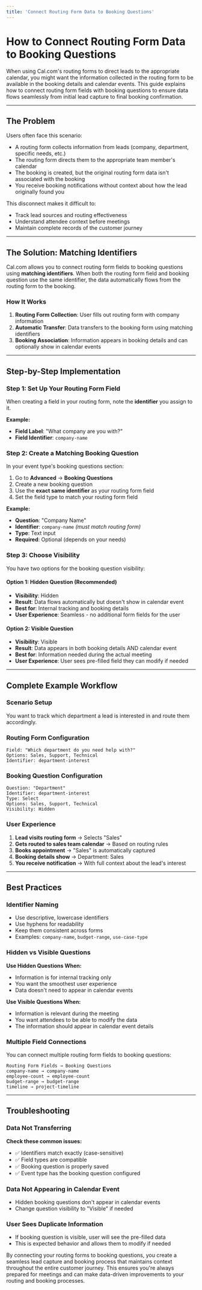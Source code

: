 ```yaml
---
title: 'Connect Routing Form Data to Booking Questions'
---
```


# How to Connect Routing Form Data to Booking Questions

When using Cal.com's routing forms to direct leads to the appropriate calendar, you might want the information collected in the routing form to be available in the booking details and calendar events. This guide explains how to connect routing form fields with booking questions to ensure data flows seamlessly from initial lead capture to final booking confirmation.

---

## The Problem

Users often face this scenario:
- A routing form collects information from leads (company, department, specific needs, etc.)
- The routing form directs them to the appropriate team member's calendar
- The booking is created, but the original routing form data isn't associated with the booking
- You receive booking notifications without context about how the lead originally found you

This disconnect makes it difficult to:
- Track lead sources and routing effectiveness
- Understand attendee context before meetings
- Maintain complete records of the customer journey

---

## The Solution: Matching Identifiers

Cal.com allows you to connect routing form fields to booking questions using **matching identifiers**. When both the routing form field and booking question use the same identifier, the data automatically flows from the routing form to the booking.

### How It Works

1. **Routing Form Collection**: User fills out routing form with company information
2. **Automatic Transfer**: Data transfers to the booking form using matching identifiers
3. **Booking Association**: Information appears in booking details and can optionally show in calendar events

---

## Step-by-Step Implementation

### Step 1: Set Up Your Routing Form Field

When creating a field in your routing form, note the **identifier** you assign to it.

**Example:**
- **Field Label**: "What company are you with?"
- **Field Identifier**: `company-name`

### Step 2: Create a Matching Booking Question

In your event type's booking questions section:

1. Go to **Advanced** → **Booking Questions**
2. Create a new booking question
3. Use the **exact same identifier** as your routing form field
4. Set the field type to match your routing form field

**Example:**
- **Question**: "Company Name"
- **Identifier**: `company-name` *(must match routing form)*
- **Type**: Text input
- **Required**: Optional (depends on your needs)

### Step 3: Choose Visibility

You have two options for the booking question visibility:

#### Option 1: Hidden Question (Recommended)
- **Visibility**: Hidden
- **Result**: Data flows automatically but doesn't show in calendar event
- **Best for**: Internal tracking and booking details
- **User Experience**: Seamless - no additional form fields for the user

#### Option 2: Visible Question
- **Visibility**: Visible
- **Result**: Data appears in both booking details AND calendar event
- **Best for**: Information needed during the actual meeting
- **User Experience**: User sees pre-filled field they can modify if needed

---

## Complete Example Workflow

### Scenario Setup
You want to track which department a lead is interested in and route them accordingly.

### Routing Form Configuration
```
Field: "Which department do you need help with?"
Options: Sales, Support, Technical
Identifier: department-interest
```

### Booking Question Configuration
```
Question: "Department"
Identifier: department-interest
Type: Select
Options: Sales, Support, Technical
Visibility: Hidden
```

### User Experience
1. **Lead visits routing form** → Selects "Sales"
2. **Gets routed to sales team calendar** → Based on routing rules
3. **Books appointment** → "Sales" is automatically captured
4. **Booking details show** → Department: Sales
5. **You receive notification** → With full context about the lead's interest

---

## Best Practices

### Identifier Naming
- Use descriptive, lowercase identifiers
- Use hyphens for readability
- Keep them consistent across forms
- Examples: `company-name`, `budget-range`, `use-case-type`

### Hidden vs Visible Questions
**Use Hidden Questions When:**
- Information is for internal tracking only
- You want the smoothest user experience
- Data doesn't need to appear in calendar events

**Use Visible Questions When:**
- Information is relevant during the meeting
- You want attendees to be able to modify the data
- The information should appear in calendar event details

### Multiple Field Connections
You can connect multiple routing form fields to booking questions:

```
Routing Form Fields → Booking Questions
company-name → company-name
employee-count → employee-count  
budget-range → budget-range
timeline → project-timeline
```

---

## Troubleshooting

### Data Not Transferring
**Check these common issues:**
- ✅ Identifiers match exactly (case-sensitive)
- ✅ Field types are compatible
- ✅ Booking question is properly saved
- ✅ Event type has the booking question configured

### Data Not Appearing in Calendar Event
- Hidden booking questions don't appear in calendar events
- Change question visibility to "Visible" if needed

### User Sees Duplicate Information
- If booking question is visible, user will see the pre-filled data
- This is expected behavior and allows them to modify if needed

By connecting your routing forms to booking questions, you create a seamless lead capture and booking process that maintains context throughout the entire customer journey. This ensures you're always prepared for meetings and can make data-driven improvements to your routing and booking processes.

